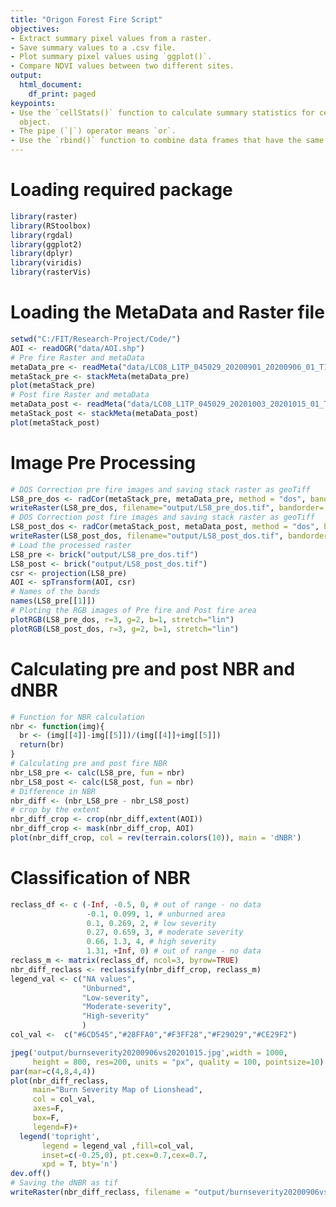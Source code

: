 ```yaml
---
title: "Origon Forest Fire Script"
objectives:
- Extract summary pixel values from a raster.
- Save summary values to a .csv file.
- Plot summary pixel values using `ggplot()`.
- Compare NDVI values between two different sites.
output:
  html_document:
    df_print: paged
keypoints:
- Use the `cellStats()` function to calculate summary statistics for cells in a raster
  object.
- The pipe (`|`) operator means `or`.
- Use the `rbind()` function to combine data frames that have the same column names.
---
```


# Loading required package
```r
library(raster)
library(RStoolbox)
library(rgdal)
library(ggplot2)
library(dplyr)
library(viridis)
library(rasterVis)
```

# Loading the MetaData and Raster file
```r
setwd("C:/FIT/Research-Project/Code/")
AOI <- readOGR("data/AOI.shp")
# Pre fire Raster and metaData
metaData_pre <- readMeta("data/LC08_L1TP_045029_20200901_20200906_01_T1/LC08_L1TP_045029_20200901_20200906_01_T1_MTL.txt")
metaStack_pre <- stackMeta(metaData_pre)
plot(metaStack_pre)
# Post fire Raster and metaData
metaData_post <- readMeta("data/LC08_L1TP_045029_20201003_20201015_01_T1/LC08_L1TP_045029_20201003_20201015_01_T1_MTL.txt")
metaStack_post <- stackMeta(metaData_post)
plot(metaStack_post)
```

# Image Pre Processing
```r
# DOS Correction pre fire images and saving stack raster as geoTiff
LS8_pre_dos <- radCor(metaStack_pre, metaData_pre, method = "dos", bandSet = c(2,3,4,5,7))
writeRaster(LS8_pre_dos, filename="output/LS8_pre_dos.tif", bandorder='BIL', overwrite=TRUE)
# DOS Correction post fire images and saving stack raster as geoTiff
LS8_post_dos <- radCor(metaStack_post, metaData_post, method = "dos", bandSet = c(2,3,4,5,7))
writeRaster(LS8_post_dos, filename="output/LS8_post_dos.tif", bandorder='BIL', overwrite=TRUE)
# Load the processed raster
LS8_pre <- brick("output/LS8_pre_dos.tif")
LS8_post <- brick("output/LS8_post_dos.tif")
csr <- projection(LS8_pre)
AOI <- spTransform(AOI, csr)
# Names of the bands
names(LS8_pre[[1]])
# Ploting the RGB images of Pre fire and Post fire area
plotRGB(LS8_pre_dos, r=3, g=2, b=1, stretch="lin")
plotRGB(LS8_post_dos, r=3, g=2, b=1, stretch="lin")
```

# Calculating pre and post NBR and dNBR
```r
# Function for NBR calculation
nbr <- function(img){
  br <- (img[[4]]-img[[5]])/(img[[4]]+img[[5]])
  return(br)
}
# Calculating pre and post fire NBR
nbr_LS8_pre <- calc(LS8_pre, fun = nbr)
nbr_LS8_post <- calc(LS8_post, fun = nbr)
# Difference in NBR
nbr_diff <- (nbr_LS8_pre - nbr_LS8_post)
# crop by the extent
nbr_diff_crop <- crop(nbr_diff,extent(AOI))
nbr_diff_crop <- mask(nbr_diff_crop, AOI)
plot(nbr_diff_crop, col = rev(terrain.colors(10)), main = 'dNBR')
```

# Classification of NBR
```r
reclass_df <- c (-Inf, -0.5, 0, # out of range - no data
                 -0.1, 0.099, 1, # unburned area
                 0.1, 0.269, 2, # low severity
                 0.27, 0.659, 3, # moderate severity
                 0.66, 1.3, 4, # high severity
                 1.31, +Inf, 0) # out of range - no data
reclass_m <- matrix(reclass_df, ncol=3, byrow=TRUE)
nbr_diff_reclass <- reclassify(nbr_diff_crop, reclass_m)
legend_val <- c("NA values",
                "Unburned",
                "Low-severity",
                "Moderate-severity",
                "High-severity"
                )
col_val <-  c("#6CD545","#28FFA0","#F3FF28","#F29029","#CE29F2")

jpeg('output/burnseverity20200906vs20201015.jpg',width = 1000, 
     height = 800, res=200, units = "px", quality = 100, pointsize=10)
par(mar=c(4,8,4,4))
plot(nbr_diff_reclass, 
     main="Burn Severity Map of Lionshead",
     col = col_val,
     axes=F,
     box=F,
     legend=F)+
  legend('topright',
       legend = legend_val ,fill=col_val,
       inset=c(-0.25,0), pt.cex=0.7,cex=0.7,
       xpd = T, bty='n')
dev.off()
# Saving the dNBR as tif
writeRaster(nbr_diff_reclass, filename = "output/burnseverity20200906vs20201015.tif", format="GTiff", overwrite=T)
```

